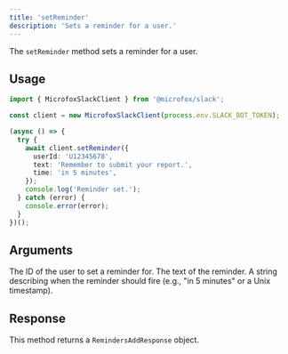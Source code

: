 ```yaml
---
title: 'setReminder'
description: 'Sets a reminder for a user.'
---
```


The `setReminder` method sets a reminder for a user.

## Usage

```typescript
import { MicrofoxSlackClient } from '@microfox/slack';

const client = new MicrofoxSlackClient(process.env.SLACK_BOT_TOKEN);

(async () => {
  try {
    await client.setReminder({
      userId: 'U12345678',
      text: 'Remember to submit your report.',
      time: 'in 5 minutes',
    });
    console.log('Reminder set.');
  } catch (error) {
    console.error(error);
  }
})();
```

## Arguments

<Properties>
    <Property name="userId" type="string" required>
        The ID of the user to set a reminder for.
    </Property>
    <Property name="text" type="string" required>
        The text of the reminder.
    </Property>
    <Property name="time" type="string" required>
        A string describing when the reminder should fire (e.g., "in 5 minutes" or a Unix timestamp).
    </Property>
</Properties>

## Response

This method returns a `RemindersAddResponse` object.
